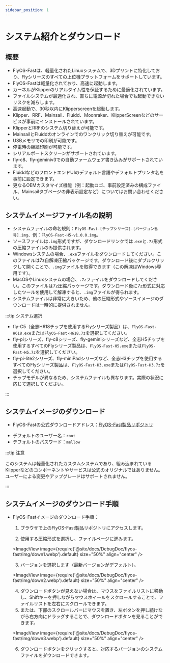 ```yaml
---
sidebar_position: 1
---
```


# システム紹介とダウンロード

## 概要

* FlyOS-Fastは、軽量化されたLinuxシステムで、3Dプリントに特化しており、Flyシリーズのすべての上位機プラットフォームをサポートしています。
* FlyOS-Fastは軽量化されており、高速に起動します。
* カーネルがKlipperのリアルタイム性を保証するために最適化されています。
* ファイルシステムが最適化され、直ちに電源が切れた場合でも起動できないリスクを減らします。
* 高速起動で、30秒以内にKlipperscreenを起動します。
* Klipper、RRF、Mainsail、Fluidd、Moonraker、KlipperScreenなどのサービスが事前にインストールされています。
* KlipperとRRFのシステム切り替えが可能です。
* MainsailとFluiddのオンラインでのワンクリック切り替えが可能です。
* USBメモリでの印刷が可能です。
* 停電時の継続印刷が可能です。
* シリアルポートスクリーンがサポートされています。
* fly-c8、fly-geminiv3での自動ファームウェア書き込みがサポートされています。
* FluiddなどのフロントエンドUIのデフォルト言語やデフォルトプリンタ名を事前に設定できます。
* 更なるOEMカスタマイズ機能（例：起動ロゴ、事前設定済みの構成ファイル、Mainsailタブページの非表示設定など）についてはお問い合わせください。

## システムイメージファイル名の説明

* システムファイルの命名規則：`FlyOS-Fast-[チップシリーズ]-[バージョン番号].img`、例：`FlyOS-Fast-H5-v1.0.0.img`。
* ソースファイルは`.img`形式ですが、ダウンロードリンクでは`.exe`と`.7z`形式の圧縮ファイルのみ提供されます。
* Windowsシステムの場合、`.exe`ファイルをダウンロードしてください。このファイルは7z自解凍圧縮パッケージです。ダウンロード後にダブルクリックして開くことで、`.img`ファイルを取得できます（この解凍はWindows専用です）。
* MacOSやLinuxシステムの場合、`.7z`ファイルをダウンロードしてください。このファイルは7z圧縮パッケージです。ダウンロード後に7z形式に対応したツールを使用して解凍すると、`.img`ファイルが得られます。
* システムファイルは非常に大きいため、他の圧縮形式やソースイメージのダウンロードは一時的に提供されません。

:::tip システム選択

* fly-C5（全志H618チップを使用するFlyシリーズ製品）は、`FlyOS-Fast-H618.exe`または`FlyOS-Fast-H618.7z`を選択してください。
* fly-piシリーズ、fly-c8シリーズ、fly-geminiシリーズなど、全志H5チップを使用するすべてのFlyシリーズ製品は、`FlyOS-Fast-H5.exe`または`FlyOS-Fast-H5.7z`を選択してください。
* fly-pi-lite2シリーズ、fly-miniPadシリーズなど、全志H3チップを使用するすべてのFlyシリーズ製品は、`FlyOS-Fast-H3.exe`または`FlyOS-Fast-H3.7z`を選択してください。
* チップモデルが異なるため、システムファイルも異なります。実際の状況に応じて選択してください。

:::

## システムイメージのダウンロード

* FlyOS-Fastの公式ダウンロードアドレス：[FlyOS-Fast製品リポジトリ](https://g-ofpa1390.coding.net/public-artifacts/3D-Printers/flyos-fast/packages)

- デフォルトのユーザー名：`root`
- デフォルトのパスワード：`mellow`

:::tip 注意

このシステムは軽量化されたカスタムシステムであり、組み込まれているKlipperなどのコンポーネントやサービスは公式のオリジナルではありません。ユーザーによる変更やアップグレードはサポートされません。

:::

## システムイメージのダウンロード手順

* FlyOS-Fastイメージのダウンロード手順：

    1. ブラウザで上のFlyOS-Fast製品リポジトリにアクセスします。

    2. 使用する圧縮形式を選択し、ファイルページに進みます。

    <ImageView image={require('@site/docs/DebugDoc/flyos-fast/img/down1.webp').default} size="50%" align="center" />

    3. バージョンを選択します（最新バージョンがデフォルト）。

    <ImageView image={require('@site/docs/DebugDoc/flyos-fast/img/down2.webp').default} size="50%" align="center" />

    4. ダウンロードボタンが見えない場合は、マウスをファイルリストに移動し、Shiftキーを押しながらマウスホイールをスクロールすることで、ファイルリストを左右にスクロールできます。
    5. または、下部のスクロールバーにマウスを置き、左ボタンを押し続けながら右方向にドラッグすることで、ダウンロードボタンを見ることができます。

    <ImageView image={require('@site/docs/DebugDoc/flyos-fast/img/down3.webp').default} size="50%" align="center" />

    6. ダウンロードボタンをクリックすると、対応するバージョンのシステムファイルをダウンロードできます。
